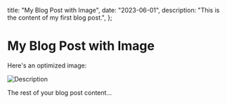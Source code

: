 
  title: "My Blog Post with Image",
  date: "2023-06-01",
  description: "This is the content of my first blog post.",
};

# My Blog Post with Image

Here's an optimized image:

<Image src="/images/logo.webp" alt="Description" width={50} height={30} />

The rest of your blog post content...
